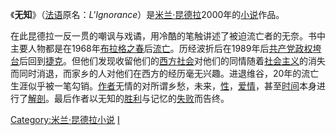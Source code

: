 《'''无知'''》（[[法语|法语]]原名：''L'Ignorance''）是[[米兰·昆德拉|米兰·昆德拉]]2000年的[[小说|小说]]作品。

在此昆德拉一反一贯的嘲讽与戏谲，用冷酷的笔触讲述了被迫流亡者的无奈。书中主要人物都是在1968年[[布拉格之春|布拉格之春]]后[[流亡|流亡]]。历经波折后在1989年后[[共产党|共产党]][[政权|政权]][[垮台|垮台]]后回到[[捷克|捷克]]。但他们发现收留他们的[[西方社会|西方社会]]对他们的同情随着[[社会主义|社会主义]]的消失而同时消退，而家乡的人对他们在西方的经历毫无兴趣。进退维谷，20年的流亡生涯似乎被一笔勾销。[[作者|作者]]无情的对所谓乡愁，未来，[[性愛|性]]，[[爱情|爱情]]，甚至[[时间|时间]]本身进行了[[解剖|解剖]]。最后作者以无知的[[胜利|胜利]]与记忆的[[失败|失败]]而告终。

{{昆德拉作品}}

[[Category:米兰·昆德拉小说|Category:米兰·昆德拉小说]]
[[Category:法国小说|I]]